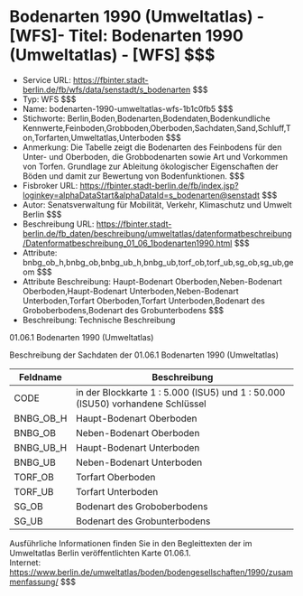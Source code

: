 # Bodenarten 1990 (Umweltatlas) - [WFS]- Titel: Bodenarten 1990 (Umweltatlas) - [WFS] $$$
- Service URL: https://fbinter.stadt-berlin.de/fb/wfs/data/senstadt/s_bodenarten $$$
- Typ: WFS $$$
- Name: bodenarten-1990-umweltatlas-wfs-1b1c0fb5 $$$
- Stichworte: Berlin,Boden,Bodenarten,Bodendaten,Bodenkundliche Kennwerte,Feinboden,Grobboden,Oberboden,Sachdaten,Sand,Schluff,Ton,Torfarten,Umweltatlas,Unterboden $$$
- Anmerkung: Die Tabelle zeigt die Bodenarten des Feinbodens für den Unter- und Oberboden, die Grobbodenarten sowie Art und Vorkommen von Torfen.
Grundlage zur Ableitung ökologischer Eigenschaften der Böden und damit zur Bewertung von Bodenfunktionen. $$$
- Fisbroker URL: https://fbinter.stadt-berlin.de/fb/index.jsp?loginkey=alphaDataStart&alphaDataId=s_bodenarten@senstadt $$$
- Autor: Senatsverwaltung für Mobilität, Verkehr, Klimaschutz und Umwelt Berlin $$$
- Beschreibung URL: https://fbinter.stadt-berlin.de/fb_daten/beschreibung/umweltatlas/datenformatbeschreibung/Datenformatbeschreibung_01_06_1bodenarten1990.html $$$
- Attribute: bnbg_ob_h,bnbg_ob,bnbg_ub_h,bnbg_ub,torf_ob,torf_ub,sg_ob,sg_ub,geom $$$
- Attribute Beschreibung: Haupt-Bodenart Oberboden,Neben-Bodenart Oberboden,Haupt-Bodenart Unterboden,Neben-Bodenart Unterboden,Torfart Oberboden,Torfart Unterboden,Bodenart des Groboberbodens,Bodenart des Grobunterbodens $$$
- Beschreibung: Technische Beschreibung 

01.06.1 Bodenarten 1990 (Umweltatlas)

Beschreibung der Sachdaten der 01.06.1 Bodenarten 1990 (Umweltatlas)

| **Feldname** | **Beschreibung**                                                               |
| ------------ | ------------------------------------------------------------------------------ |
| CODE         | in der Blockkarte 1 : 5.000 (ISU5) und 1 : 50.000 (ISU50) vorhandene Schlüssel |
| BNBG\_OB\_H  | Haupt-Bodenart Oberboden                                                       |
| BNBG\_OB     | Neben-Bodenart Oberboden                                                       |
| BNBG\_UB\_H  | Haupt-Bodenart Unterboden                                                      |
| BNBG\_UB     | Neben-Bodenart Unterboden                                                      |
| TORF\_OB     | Torfart Oberboden                                                              |
| TORF\_UB     | Torfart Unterboden                                                             |
| SG\_OB       | Bodenart des Groboberbodens                                                    |
| SG\_UB       | Bodenart des Grobunterbodens                                                   |

Ausführliche Informationen finden Sie in den Begleittexten der im Umweltatlas Berlin veröffentlichten Karte 01.06.1.  
 Internet: https://www.berlin.de/umweltatlas/boden/bodengesellschaften/1990/zusammenfassung/ $$$

